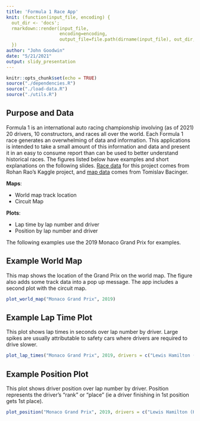 ```yaml
---
title: 'Formula 1 Race App'
knit: (function(input_file, encoding) {
  out_dir <- 'docs';
  rmarkdown::render(input_file,
                    encoding=encoding, 
                    output_file=file.path(dirname(input_file), out_dir, 'index.html'))
  })
author: "John Goodwin"
date: "5/21/2021"
output: slidy_presentation
---
```


```r
knitr::opts_chunk$set(echo = TRUE)
source("./dependencies.R")
source("./load-data.R")
source("./utils.R")
```


## Purpose and Data

Formula 1 is an international auto racing championship involving (as of 2021) 20 drivers, 10 constructors, and races all over the world. Each Formula 1 race generates an overwhelming of data and information. This applications is intended to take a small amount of this information and data and present it in an easy to consume report than can be used to better understand historical races. The figures listed below have examples and short explanations on the following slides. [Race data](https://www.kaggle.com/rohanrao/formula-1-world-championship-1950-2020) for this project comes from Rohan Rao's Kaggle project, and [map data](https://github.com/bacinger/f1-circuits) comes from Tomislav Bacinger.


**Maps**:

* World map track location
* Circuit Map

**Plots**:

* Lap time by lap number and driver
* Position by lap number and driver

The following examples use the 2019 Monaco Grand Prix for examples.

## Example World Map

This map shows the location of the Grand Prix on the world map. The figure also adds some track data into a pop up message. The app includes a second plot with the circuit map.

```r
plot_world_map("Monaco Grand Prix", 2019)
```

## Example Lap Time Plot

This plot shows lap times in seconds over lap number by driver. Large spikes are usually attributable to safety cars where drivers are required to drive slower.

```r
plot_lap_times("Monaco Grand Prix", 2019, drivers = c("Lewis Hamilton (HAM)", "Valtteri Bottas (BOT)", "Sebastian Vettel (VET)", "Max Verstappen (VER)"))
```

## Example Position Plot

This plot shows driver position over lap number by driver. Position represents the driver's "rank" or "place" (ie a driver finishing in 1st position gets 1st place).

```r
plot_position("Monaco Grand Prix", 2019, drivers = c("Lewis Hamilton (HAM)", "Valtteri Bottas (BOT)", "Sebastian Vettel (VET)", "Max Verstappen (VER)"))
```